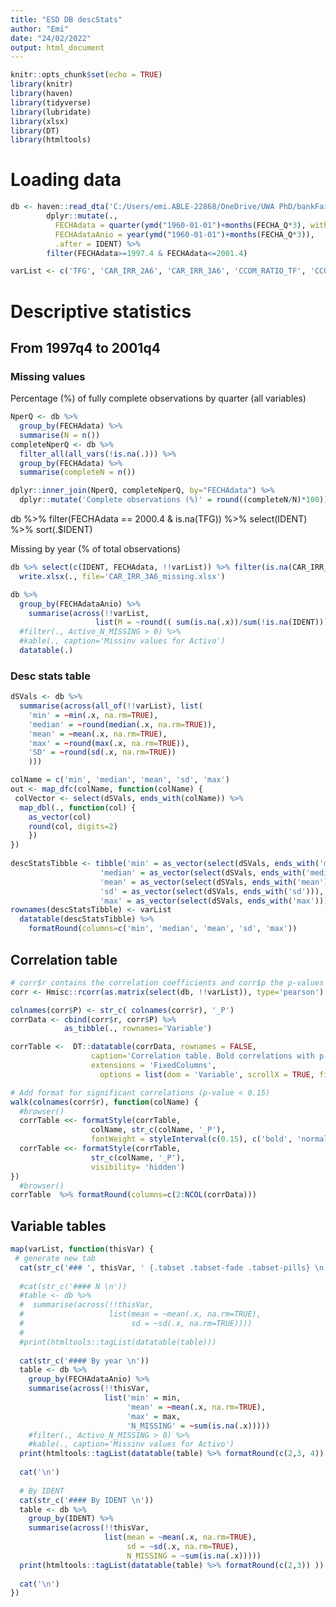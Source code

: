 ```yaml
---
title: "ESD DB descStats"
author: "Emi"
date: "24/02/2022"
output: html_document
---
```


```r
knitr::opts_chunk$set(echo = TRUE)
library(knitr)
library(haven)
library(tidyverse)
library(lubridate)
library(xlsx)
library(DT)
library(htmltools)
```

# Loading data

```r
db <- haven::read_dta('C:/Users/emi.ABLE-22868/OneDrive/UWA PhD/bankFailure/data/DBBanks/ESD/ESD_BAFA_quarterly.dta') %>%
        dplyr::mutate(., 
          FECHAdata = quarter(ymd("1960-01-01")+months(FECHA_Q*3), with_year=TRUE),
          FECHAdataAnio = year(ymd("1960-01-01")+months(FECHA_Q*3)),
          .after = IDENT) %>%
        filter(FECHAdata>=1997.4 & FECHAdata<=2001.4)

varList <- c('TFG', 'CAR_IRR_2A6', 'CAR_IRR_3A6', 'CCOM_RATIO_TF', 'CCONVIV_RATIO_TF', 'CCOM200_RATIO_TF', 'TG', 'TGO')
```

# Descriptive statistics
## From 1997q4 to 2001q4
### Missing values

Percentage (%) of fully complete observations by quarter (all variables)
```r
NperQ <- db %>% 
  group_by(FECHAdata) %>%
  summarise(N = n())
completeNperQ <- db %>% 
  filter_all(all_vars(!is.na(.))) %>% 
  group_by(FECHAdata) %>%
  summarise(completeN = n())

dplyr::inner_join(NperQ, completeNperQ, by="FECHAdata") %>%
  dplyr::mutate('Complete observations (%)' = round((completeN/N)*100))

```

db %>%
filter(FECHAdata == 2000.4 & is.na(TFG)) %>%
select(IDENT) %>% sort(.$IDENT)


Missing by year (% of total observations)

```r
db %>% select(c(IDENT, FECHAdata, !!varList)) %>% filter(is.na(CAR_IRR_3A6)) %>% 
  write.xlsx(., file='CAR_IRR_3A6_missing.xlsx')

db %>% 
  group_by(FECHAdataAnio) %>%
    summarise(across(!!varList, 
                   list(M = ~round(( sum(is.na(.x))/sum(!is.na(IDENT)))*100)) ) ) %>%
  #filter(., Activo_N_MISSING > 0) %>%
  #kable(., caption='Missinv values for Activo')
  datatable(.)

```

### Desc stats table
```r

dSVals <- db %>% 
  summarise(across(all_of(!!varList), list(
    'min' = ~min(.x, na.rm=TRUE),
    'median' = ~round(median(.x, na.rm=TRUE)),
    'mean' = ~mean(.x, na.rm=TRUE),
    'max' = ~round(max(.x, na.rm=TRUE)),
    'SD' = ~round(sd(.x, na.rm=TRUE))
    )))

colName = c('min', 'median', 'mean', 'sd', 'max')
out <- map_dfc(colName, function(colName) {
 colVector <- select(dSVals, ends_with(colName)) %>%
  map_dbl(., function(col) { 
    as_vector(col)
    round(col, digits=2) 
    })
})
  
descStatsTibble <- tibble('min' = as_vector(select(dSVals, ends_with('min'))),
                    'median' = as_vector(select(dSVals, ends_with('median'))),
                    'mean' = as_vector(select(dSVals, ends_with('mean'))),
                    'sd' = as_vector(select(dSVals, ends_with('sd'))),
                    'max' = as_vector(select(dSVals, ends_with('max'))))
rownames(descStatsTibble) <- varList
  datatable(descStatsTibble) %>%
    formatRound(columns=c('min', 'median', 'mean', 'sd', 'max'))
```

## Correlation table
```r

# corr$r contains the correlation coefficients and corr$p the p-values (H0: r==0)
corr <- Hmisc::rcorr(as.matrix(select(db, !!varList)), type='pearson')

colnames(corr$P) <- str_c( colnames(corr$r), '_P') 
corrData <- cbind(corr$r, corr$P) %>% 
            as_tibble(., rownames='Variable')

corrTable <-  DT::datatable(corrData, rownames = FALSE, 
                  caption='Correlation table. Bold correlations with p-value < 0.15',
                  extensions = 'FixedColumns',
                    options = list(dom = 'Variable', scrollX = TRUE, fixedColumns = TRUE))

# Add format for significant correlations (p-value < 0.15)
walk(colnames(corr$r), function(colName) {
  #browser()
  corrTable <<- formatStyle(corrTable, 
                  colName, str_c(colName, '_P'),
                  fontWeight = styleInterval(c(0.15), c('bold', 'normal')))
  corrTable <<- formatStyle(corrTable, 
                  str_c(colName, '_P'),
                  visibility= 'hidden')
})
  #browser()
corrTable  %>% formatRound(columns=c(2:NCOL(corrData)))

```

## Variable tables

```r
map(varList, function(thisVar) {
 # generate new tab
  cat(str_c('### ', thisVar, ' {.tabset .tabset-fade .tabset-pills} \n'))
  
  #cat(str_c('#### N \n'))
  #table <- db %>%
  #  summarise(across(!!thisVar,
  #                   list(mean = ~mean(.x, na.rm=TRUE),
  #                        sd = ~sd(.x, na.rm=TRUE))))
  #
  #print(htmltools::tagList(datatable(table)))
  
  cat(str_c('#### By year \n'))
  table <- db %>% 
    group_by(FECHAdataAnio) %>%
    summarise(across(!!thisVar, 
                     list('min' = min,
                          'mean' = ~mean(.x, na.rm=TRUE),
                          'max' = max,
                          'N_MISSING' = ~sum(is.na(.x))))) 
    #filter(., Activo_N_MISSING > 0) %>%
    #kable(., caption='Missinv values for Activo')
  print(htmltools::tagList(datatable(table) %>% formatRound(c(2,3, 4)) ))
   
  cat('\n')
  
  # By IDENT
  cat(str_c('#### By IDENT \n'))
  table <- db %>% 
    group_by(IDENT) %>%
    summarise(across(!!thisVar, 
                     list(mean = ~mean(.x, na.rm=TRUE),
                          sd = ~sd(.x, na.rm=TRUE),
                          N_MISSING = ~sum(is.na(.x)))))
  print(htmltools::tagList(datatable(table) %>% formatRound(c(2,3)) ))
  
  cat('\n')
})
  
```
